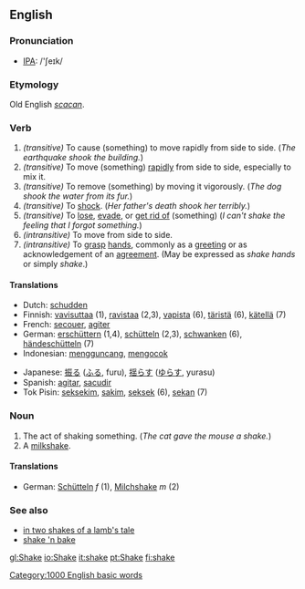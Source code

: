 ==English==

=== Pronunciation ===
*[[w:IPA|IPA]]: /'ʃeɪk/

===Etymology===
Old English ''[[scacan]]''.

===Verb===
{{irregverb|'''to shake'''|'''[[shakes]]'''|'''[[shook]]'''|'''[[shaken]]'''|'''[[shaking]]'''}}
#''(transitive)'' To cause (something) to move rapidly from side to side.  (''The earthquake shook the building.'')
#''(transitive)'' To move (something) [[rapid]]ly from side to side, especially to mix it.
#''(transitive)'' To remove (something) by moving it vigorously. (''The dog shook the water from its fur.'')
#''(transitive)'' To [[shock]].  (''Her father's death shook her terribly.'')
#''(transitive)'' To [[lose]], [[evade]], or [[get rid of]] (something) (''I can't shake the feeling that I forgot something.'')
#''(intransitive)'' To move from side to side.
#''(intransitive)'' To [[grasp]] [[hand]]s, commonly as a [[greeting]] or as acknowledgement of an [[agreement]].  (May be expressed as ''shake hands'' or simply ''shake''.)

==== Translations ====
{{top}}
*Dutch: [[schudden]]
*Finnish: [[vavisuttaa]] (1), [[ravistaa]] (2,3), [[vapista]] (6), [[täristä]] (6), [[kätellä]] (7)
*French: [[secouer]], [[agiter]]
*German: [[erschüttern]] (1,4), [[schütteln]] (2,3), [[schwanken]] (6), [[händeschütteln]] (7)
*Indonesian: [[guncang|mengguncang]], [[kocok|mengocok]]
{{mid}}
*Japanese: [[振る]] ([[ふる]], furu), [[揺らす]] ([[ゆらす]], yurasu)
*Spanish: [[agitar]], [[sacudir]]
*Tok Pisin: [[seksekim]], [[sakim]], [[seksek]] (6), [[sekan]] (7)
{{bottom}}

=== Noun ===
{{en-noun|shake|shakes}}
# The act of shaking something. (''The cat gave the mouse a shake.'')
# A [[milkshake]].

==== Translations ====
*German: [[Schütteln]] ''f'' (1), [[Milchshake]] ''m'' (2)

===See also===
*[[in two shakes of a lamb's tale]]
*[[shake 'n bake]]

[[Category:1000 English basic words]]

[[gl:Shake]]
[[io:Shake]]
[[it:shake]]
[[pt:Shake]]
[[fi:shake]]
